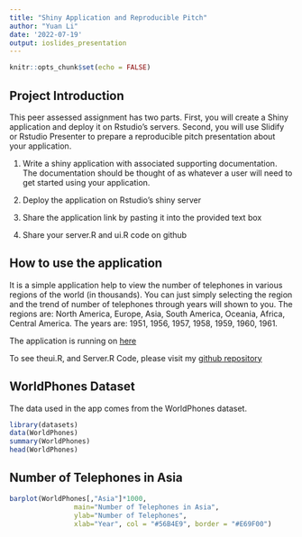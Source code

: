 ---
title: "Shiny Application and Reproducible Pitch"
author: "Yuan Li"
date: '2022-07-19'
output: ioslides_presentation
---

```{r setup, include=FALSE}
knitr::opts_chunk$set(echo = FALSE)
```

## Project Introduction

This peer assessed assignment has two parts. First, you will create a Shiny application and deploy it on Rstudio's servers. Second, you will use Slidify or Rstudio Presenter to prepare a reproducible pitch presentation about your application.

1. Write a shiny application with associated supporting documentation. The documentation should be thought of as whatever a user will need to get started using your application.

2. Deploy the application on Rstudio's shiny server

3. Share the application link by pasting it into the provided text box

4. Share your server.R and ui.R code on github


## How to use the application

It is a simple application help to view the number of telephones in various regions of the world (in thousands). You can just simply selecting the region and the trend of number of telephones through years will shown to you. 
The regions are: North America, Europe, Asia, South America, Oceania, Africa, Central America.
The years are: 1951, 1956, 1957, 1958, 1959, 1960, 1961.

The application is running on [here](http://127.0.0.1:3339/)

To see theui.R, and Server.R Code, please visit my [github repository](https://github.com/YCherL/Course9-Developing-Data-Products)

##  WorldPhones Dataset

The data used in the app comes from the WorldPhones dataset. 

```{r echo=TRUE}
library(datasets)
data(WorldPhones)
summary(WorldPhones)
head(WorldPhones)

```


## Number of Telephones in Asia
```{r}
barplot(WorldPhones[,"Asia"]*1000, 
                main="Number of Telephones in Asia",
                ylab="Number of Telephones",
                xlab="Year", col = "#56B4E9", border = "#E69F00")
```











